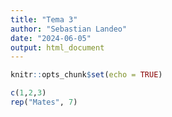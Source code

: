 ```yaml
---
title: "Tema 3"
author: "Sebastian Landeo"
date: "2024-06-05"
output: html_document
---
```


```r
knitr::opts_chunk$set(echo = TRUE)
```

```r
c(1,2,3)
rep("Mates", 7)
```

